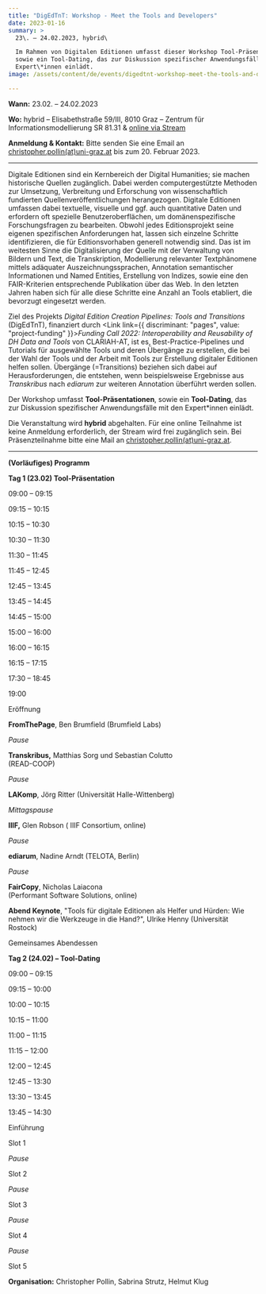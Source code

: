 ```yaml
---
title: "DigEdTnT: Workshop - Meet the Tools and Developers"
date: 2023-01-16
summary: >
  23\. – 24.02.2023, hybrid\

  Im Rahmen von Digitalen Editionen umfasst dieser Workshop Tool-Präsentationen,
  sowie ein Tool-Dating, das zur Diskussion spezifischer Anwendungsfälle mit den
  Expert\*innen einlädt.
image: /assets/content/de/events/digedtnt-workshop-meet-the-tools-and-developers/image.png

---
```


**Wann:** 23.02. – 24.02.2023

**Wo:** hybrid – Elisabethstraße 59/III, 8010 Graz – Zentrum für Informationsmodellierung SR 81.31 & [online via Stream](https://unimeet.uni-graz.at/b/pol-vvu-hwc-vtd)

**Anmeldung & Kontakt:** Bitte senden Sie eine Email an [christopher.pollin(at)uni-graz.at](https://informationsmodellierung.uni-graz.at/#) bis zum 20. Februar 2023.

***

Digitale Editionen sind ein Kernbereich der Digital Humanities; sie machen historische Quellen zugänglich. Dabei werden computergestützte Methoden zur Umsetzung, Verbreitung und Erforschung von wissenschaftlich fundierten Quellenveröffentlichungen herangezogen. Digitale Editionen umfassen dabei textuelle, visuelle und ggf. auch quantitative Daten und erfordern oft spezielle Benutzeroberflächen, um domänenspezifische Forschungsfragen zu bearbeiten. Obwohl jedes Editionsprojekt seine eigenen spezifischen Anforderungen hat, lassen sich einzelne Schritte identifizieren, die für Editionsvorhaben generell notwendig sind. Das ist im weitesten Sinne die Digitalisierung der Quelle mit der Verwaltung von Bildern und Text, die Transkription, Modellierung relevanter Textphänomene mittels adäquater Auszeichnungssprachen, Annotation semantischer Informationen und Named Entities, Erstellung von Indizes, sowie eine den FAIR-Kriterien entsprechende Publikation über das Web. In den letzten Jahren haben sich für alle diese Schritte eine Anzahl an Tools etabliert, die bevorzugt eingesetzt werden.

Ziel des Projekts *Digital Edition Creation Pipelines: Tools and Transitions* (DigEdTnT), finanziert durch <Link link={{ discriminant: "pages", value: "project-funding" }}>*Funding Call 2022: Interoperability and Reusability of DH Data and Tools* von CLARIAH-AT</Link>, ist es, Best-Practice-Pipelines und Tutorials für ausgewählte Tools und deren Übergänge zu erstellen, die bei der Wahl der Tools und der Arbeit mit Tools zur Erstellung digitaler Editionen helfen sollen. Übergänge (=Transitions) beziehen sich dabei auf Herausforderungen, die entstehen, wenn beispielsweise Ergebnisse aus *Transkribus* nach *ediarum* zur weiteren Annotation überführt werden sollen.

Der Workshop umfasst **Tool-Präsentationen**, sowie ein **Tool-Dating**, das zur Diskussion spezifischer Anwendungsfälle mit den Expert\*innen einlädt.

Die Veranstaltung wird **hybrid** abgehalten. Für eine online Teilnahme ist keine Anmeldung erforderlich, der Stream wird frei zugänglich sein. Bei Präsenzteilnahme bitte eine Mail an [christopher.pollin(at)uni-graz.at](https://informationsmodellierung.uni-graz.at/#).

***

**(Vorläufiges) Programm**

**Tag 1 (23.02) Tool-Präsentation**

09:00 – 09:15

09:15 – 10:15

10:15 – 10:30

10:30 – 11:30

11:30 – 11:45

11:45 – 12:45

12:45 – 13:45

13:45 – 14:45

14:45 – 15:00

15:00 – 16:00

16:00 – 16:15

16:15 – 17:15

17:30 – 18:45

19:00

Eröffnung

**FromThePage**, Ben Brumfield (Brumfield Labs)

*Pause*

**Transkribus,** Matthias Sorg und Sebastian Colutto\
(READ-COOP)

*Pause*

**LAKomp**, Jörg Ritter (Universität Halle-Wittenberg)

*Mittagspause*

**IIIF,** Glen Robson ( IIIF Consortium, online)

*Pause*

**ediarum**, Nadine Arndt (TELOTA, Berlin)

*Pause*

**FairCopy**, Nicholas Laiacona\
(Performant Software Solutions, online)

**Abend Keynote**, "Tools für digitale Editionen als Helfer und Hürden: Wie nehmen wir die Werkzeuge in die Hand?", Ulrike Henny (Universität Rostock)

Gemeinsames Abendessen

**Tag 2 (24.02) – Tool-Dating**

09:00 – 09:15

09:15 – 10:00

10:00 – 10:15

10:15 – 11:00

11:00 – 11:15

11:15 – 12:00

12:00 – 12:45

12:45 – 13:30

13:30 – 13:45

13:45 – 14:30

Einführung

Slot 1

*Pause*

Slot 2

*Pause*

Slot 3

*Pause*

Slot 4

*Pause*

Slot 5

**Organisation:** Christopher Pollin, Sabrina Strutz, Helmut Klug
